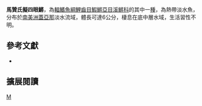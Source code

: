 {{Speciesbox 
| taxon = Anablepsoides mazaruni
| status = NE
| status_system = IUCN3.1
| authority =  [[Myers|Myers]], 1924
| synonyms = *''Rivulus mazaruni,Myers, 1924''
}}
'''馬贊氏擬四眼鱂'''，為[[輻鰭魚綱|輻鰭魚綱]][[鯉齒目|鯉齒目]][[鰕鱂亞目|鰕鱂亞目]][[溪鱂科|溪鱂科]]的其中一[[種|種]]，為熱帶淡水魚，分布於[[南美洲|南美洲]][[蓋亞那|蓋亞那]]淡水流域，體長可達6公分，棲息在底中層水域，生活習性不明。
== 參考文獻 ==
*{{FishBase_species|genus=Anablepsoides|species=mazaruni|year=2014|month=8}}

== 擴展閱讀 ==
{{refbegin}}
{{wikispecies-inline|Anablepsoides mazaruni|馬贊氏擬四眼鱂}}
{{refend}}
{{Taxonbar|from=Q5856139}}

[[Category:擬四眼鱂屬|M]]


{{魚類小作品}}